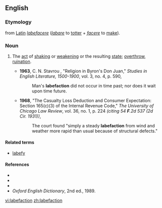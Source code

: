==English==

===Etymology===
from [[Latin]] ''[[labefacere]]'' (''[[labare]]'' to [[totter]] + ''[[facere]]'' to [[make]]).

===Noun===
{{en-noun|-}}

# {{rare}} The [[act]] of [[shake|shaking]] or [[weaken]]ing or the resulting [[state]]; [[overthrow]], [[ruination]].
#*'''1963''', C. N. Stavrou , "Religion in Byron's Don Juan," ''Studies in English Literature, 1500-1900'', vol. 3, no. 4, p. 590,
#*:Man's '''labefaction''' did not occur in time past; nor does it wait upon time future.
#*'''1968''', "The Casualty Loss Deduction and Consumer Expectation: Section 165(c)(3) of the Internal Revenue Code," ''The University of Chicago Law Review'', vol. 36, no. 1, p. 224 ''(citing 54 '''F'''.2d 537 (2d Cir. 1931))'',
#*:The court found "simply a steady '''labefaction''' from wind and weather more rapid than usual because of structural defects."

====Related terms====
* [[labefy]]

====References====
*{{R:Webster 1828}}
*{{R:Webster 1913}}
*{{R:Dictionary.com}}
*''Oxford English Dictionary'', 2nd ed., 1989.

[[vi:labefaction]]
[[zh:labefaction]]